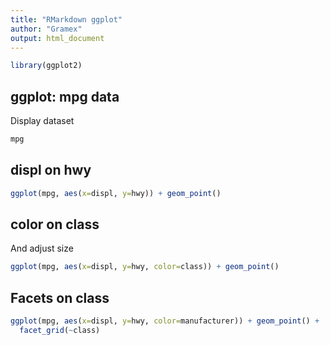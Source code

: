 ---
title: "RMarkdown ggplot"
author: "Gramex"
output: html_document
---

```{r include = FALSE}
library(ggplot2)
```

## ggplot: mpg data

Display dataset

```{r}
mpg
```

## displ on hwy

```{r}
ggplot(mpg, aes(x=displ, y=hwy)) + geom_point()
```

## color on class 

And adjust size

```{r out.width = "50%"}
ggplot(mpg, aes(x=displ, y=hwy, color=class)) + geom_point()
```

## Facets on class

```{r}
ggplot(mpg, aes(x=displ, y=hwy, color=manufacturer)) + geom_point() +
  facet_grid(~class)
```